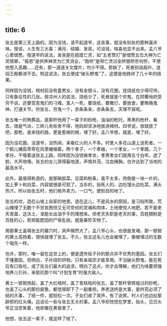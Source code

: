 ```yaml
---
---
---
```

title: 6
---



张五是第三天上路的。因为没钱，请不起道爷，这丧事，就没有别处的那种喜庆味。按说，人生有三大喜：满月、结婚、发丧，可没钱，啥喜也显不出来。孟八爷心里很憋。按道爷的说法，发丧是在超度亡灵，如“五老赞灯”是借赞五位大神为亡灵赎罪，“报恩”是供养神灵为亡灵消业，“跑桥”是带亡灵过金桥银桥奈何桥，不使他堕入恶趣……还有，那一道道关文牒片，均少不得。若缺了，死者别说超升，连阎王殿都进不去。照这说法，张五便成“破头野鬼”了。这便是他跌绊了几十年的结果。

同样因为没钱，棺材前没有童男女，没有金银斗，没有花圈，连烧纸也少得可怜，只有象征性的几张。按凉州人的说法，烧纸少了，死者就是个穷鬼，在阴曹地府受穷不说，还要受恶鬼们的刁难。富人一死，要烧纸，要撒灯，要放食，要贿赂鬼神，打通关节。你张五，穷鬼一个，赤条条来，赤条条去，天理不容呢。

张五唯一的殉葬品，是那杆他用了一辈子的砂枪，油油的枪托，黑黑的枪杆，看去，很是气派，三转儿有些舍不得，他妈却坚决地放进棺材。四爷说，放就放了吧，那枪，是来钱的路，更是惹祸的根，埋了好。孟八爷想，就是，埋了好。

因为没花圈，没道爷，没热闹，来看红火的人不多。村里人多在山道上送死者。一个鹤儿幡孤零零在风里蜷缩着。两个孝子，一个孝媳，一个孝女，一个孝婿，几个孝孙，干嚎着送张五上路。同样因为没钱做孝衣，孝男孝女们就用五寸白布，遮了脸，大声地嚎。张五的女儿哭得最地道，声情并茂，泣血捶胸，也许达到了当地的最高水平。

此外，最值得称道的，是那碗脍菜。豆腐和粉条，虽不太多，肉倒是一块一片的，加上萝卜和白菜，内容就很是可观了。当东的，抬死人的，边吃馒头边吃菜，满头热汗。所以抬张五时，他们格外卖力，一口气，便到目的地了。

张五的坟，选在山坡上自家的地里。选在这儿，不是风水的原因，是习俗所致。荒山掩埋了无数个不甘贫困但又无可奈何的灵魂和肉体，土地便惊人地肥。若不是老天吝啬，这沃土，准能长出油乎乎的理想来。但老天失职是老天的事，百姓期盼是百姓的心，若把能肥田的尸骨乱抛，就是暴殄天物了。

用那黄土盖填张五的墓穴时，哭声倏然大了。孟八爷心头，也很是发堵。那一锨锨的黄土高扬着，很快就埋了张五。不久，张五这名儿也会被埋了，像被埋过的无数个祖先一样。

也许，那时，唯一留在这世上的，便是遗传给子孙的那点并不优秀的基因。张五们不懂基因，但明白，子孙烧的供物，只有亲祖宗才能享用。不当破头野鬼，能在死后有口饭吃，成了张五们最大的追求。明白了这点，你才会理解，他们为啥要顽强地养儿引孙，来抵抗那个叫“计划生育”的强大敌人。

黄土一锨锨扬起，盖了大红棺材，盖了青桔桔的张五，盖了那杆曾辉煌过的砂枪，也盖了心头的那份疲惫，都觉得卸下了一副重担。养老送终是大事，是终究必须了结的大事，了结一件，就轻松一次。子女们收了哭声，有了说笑。村人们也边扯那辟邪的红头绳，边谈论一些与张五无关的事。孟八爷却恍惚在梦里，抬头，见日头爷正当空笑着，他却像在黄昏里了。

他想，张五这一辈子，就这样了结了。